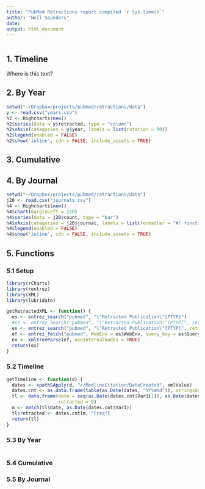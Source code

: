 ```yaml
---
title: "PubMed Retractions report compiled `r Sys.time()`"
author: "Neil Saunders"
date: 
output: html_document
---
```


```r
```

## 1. Timeline
Where is this text?

## 2. By Year
```r
setwd("~/Dropbox/projects/pubmed/retractions/data")
y <- read.csv("years.csv")
h2 <- Highcharts$new()
h2$series(data = y$retracted, type = "column")
h2$xAxis(categories = y$year, labels = list(rotation = 90))
h2$legend(enabled = FALSE)
h2$show('inline', cdn = FALSE, include_assets = TRUE)
```


## 3. Cumulative

## 4. By Journal
```r
setwd("~/Dropbox/projects/pubmed/retractions/data")
j20 <- read.csv("journals.csv")
h4 <- Highcharts$new()
h4$chart(marginLeft = 220)
h4$series(data = j20$count, type = "bar")
h4$xAxis(categories = j20$journal, labels = list(formatter = "#! function() { return '<a href=\"http://www.pubmed.org/?term=%22Retracted Publication%22[PTYP] AND %22' + escape(this.value) + '%22[JOUR]\" target=\"_blank\">' + this.value + '</a>'; } !#", useHTML = "true"))
h4$legend(enabled = FALSE)
h4$show('inline', cdn = FALSE, include_assets = TRUE)
```

## 5. Functions

### 5.1 Setup
```r
library(rCharts)
library(rentrez)
library(XML)
library(lubridate)

getRetractedXML <- function() {
  es <- entrez_search("pubmed", "\"Retracted Publication\"[PTYP]")
  #es <- entrez_search("pubmed", "\"Retracted Publication\"[PTYP]", retmax = es$count, usehistory = "y")
  es <- entrez_search("pubmed", "\"Retracted Publication\"[PTYP]", retmax = 20, usehistory = "y")
  ef <- entrez_fetch("pubmed", WebEnv = es$WebEnv, query_key = es$QueryKey, rettype = "xml")
  ex <- xmlTreeParse(ef, useInternalNodes = TRUE)
  return(ex)
}
```

### 5.2 Timeline
```r
getTimeline <- function(d) {
  dates <- xpathSApply(d, "//MedlineCitation/DateCreated", xmlValue)
  dates.cnt <- as.data.frame(table(as.Date(dates, "%Y%m%d")), stringsAsFactors = FALSE)
  tl <- data.frame(date = seq(as.Date(dates.cnt$Var1[1]), as.Date(dates.cnt$Var1[nrow(dates.cnt)]), 1),
                   retracted = 0)
  m <- match(tl$date, as.Date(dates.cnt$Var1))
  tl$retracted <- dates.cnt[m, "Freq"]
  return(tl)
}
```

### 5.3 By Year
```r
```

### 5.4 Cumulative

### 5.5 By Journal
```r
```
